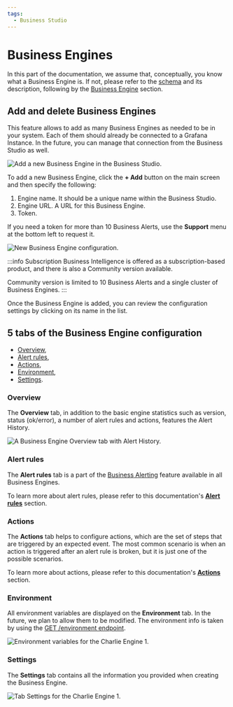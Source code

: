 ```yaml
---
tags:
  - Business Studio
---
```



# Business Engines

In this part of the documentation, we assume that, conceptually, you know what a Business Engine is. If not, please refer to the [schema](/big/#overview) and its description, following by the [Business Engine](/big/engine/) section.

## Add and delete Business Engines

This feature allows to add as many Business Engines as needed to be in your system. Each of them should already be connected to a Grafana Instance. In the future, you can manage that connection from the Business Studio as well.

<Image
  title="Add a new Business Engine in the Business Studio."
  src="/img/big/business-engine/add-engine.png"
/>

To add a new Business Engine, click the **+ Add** button on the main screen and then specify the following:

1. Engine name. It should be a unique name within the Business Studio.
2. Engine URL. A URL for this Business Engine.
3. Token.

If you need a token for more than 10 Business Alerts, use the **Support** menu at the bottom left to request it.

<Image
  title="New Business Engine configuration."
  src="/img/blog/2024-12-31-big-2.2.0/new-engine.png"
/>

:::info Subscription
Business Intelligence is offered as a subscription-based product, and there is also a Community version available.

Community version is limited to 10 Business Alerts and a single cluster of Business Engines.
:::

Once the Business Engine is added, you can review the configuration settings by clicking on its name in the list.

## 5 tabs of the Business Engine configuration

- [Overview](#overview),
- [Alert rules](#alert-rules),
- [Actions](#actions),
- [Environment](#environment),
- [Settings](#settings).

### Overview

The **Overview** tab, in addition to the basic engine statistics such as version, status (ok/error), a number of alert rules and actions, features the Alert History.

<Image
  title="A Business Engine Overview tab with Alert History."
  src="/img/big/business-engine/tab-overview.png"
/>

### Alert rules

The **Alert rules** tab is a part of the [Business Alerting](/big/alerting/) feature available in all Business Engines. 

To learn more about alert rules, please refer to this documentation's [**Alert rules**](/big/alerting/manage-alert-rules/) section.

### Actions

The **Actions** tab helps to configure actions, which are the set of steps that are triggered by an expected event. The most common scenario is when an action is triggered after an alert rule is broken, but it is just one of the possible scenarios. 

To learn more about actions, please refer to this documentation's [**Actions**](/big/studio/manage-alert-actions/) section.

### Environment

All environment variables are displayed on the **Environment** tab. In the future, we plan to allow them to be modified. The environment info is taken by using the [GET /environment endpoint](https://volkovlabs.io/big/api/#tag/Environment/operation/EnvironmentController_get).

<Image
  title="Environment variables for the Charlie Engine 1."
  src="/img/big/business-studio/tab-env.png"
/>

### Settings

The **Settings** tab contains all the information you provided when creating the Business Engine.

<Image
  title="Tab Settings for the Charlie Engine 1."
  src="/img/big/business-studio/tab-settings.png"
/>
